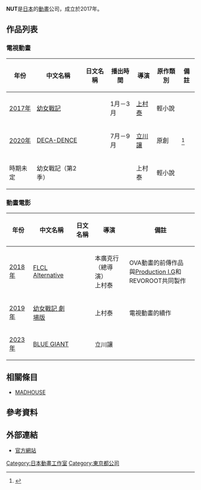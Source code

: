 {{Infobox company
|name              = NUT
|logo              = 
|native_name       = 株式会社ナット
|native_name_lang  = ja
|type              = [[株式會社|株式會社]]
|traded_as         = 
|foundation        = 
|founder           = 
|location          = [[日本|日本]][[東京都|東京都]][[杉並區|杉並區]][[荻窪_(杉並區)|上荻]]1-24-19 
|industry          = [[日本動畫|日本動畫]]、[[日本電影|日本電影]]
|equity            = 
|revenue           = 
|net_income        = 
|assets            = 
|num_employees     =  
|parent            = 
|divisions         = 
|subsid            = 
|homepage          = [http://nutinc.jp/ nutinc.jp]
|footnotes         = 
|intl              = 
}}
'''NUT'''是[[日本|日本]]的[[動畫|動畫]]公司，成立於2017年。

== 作品列表 ==
=== 電視動畫 ===
{|class="wikitable"
!年份!!中文名稱!!日文名稱||播出時間!!導演!!原作類別!!備註
|-
|[[日本動畫列表_(2017年)|2017年]]||[[幼女戰記|幼女戰記]]||{{lang|ja|幼女戦記}}||1月－3月||[[上村泰|上村泰]]||輕小說||
|-
|[[日本動畫列表_(2020年)|2020年]]||[[DECA-DENCE|DECA-DENCE]]||{{lang|ja|デカダンス}}||7月－9月||[[立川讓|立川讓]]||原創||<ref>{{cite web|url=https://natalie.mu/comic/news/372092|script-title=ja:TVアニメ「デカダンス」は今夏放送開始、立川譲「見どころ盛り沢山です！」|work=[[Natalie_(網站)|Natalie]]|date=2020-03-20|accessdate=2020-07-03|language=ja|archive-date=2020-05-30|archive-url=https://web.archive.org/web/20200530225606/https://natalie.mu/comic/news/372092|dead-url=no}}</ref>
|-
|時期未定||幼女戰記（第2季）||{{lang|ja|幼女戦記}}|| ||上村泰||輕小說||
|}

=== 動畫電影 ===
{|class="wikitable"
!年份!!中文名稱!!日文名稱!!導演!!備註
|-
|[[日本動畫列表_(2018年)|2018年]]||[[FLCL|FLCL Alternative]]||{{lang|ja|フリクリ オルタナ}}||本廣克行（總導演）<br />上村泰||OVA動畫的前傳作品<br />與[[Production_I.G|Production I.G]]和REVOROOT共同製作
|-
|[[日本動畫列表_(2019年)|2019年]]||[[幼女戰記|幼女戰記 劇場版]]||{{lang|ja|劇場版 幼女戦記}}||上村泰||電視動畫的續作
|-
|[[日本動畫列表_(2023年)|2023年]]||[[BLUE_GIANT|BLUE GIANT]]||{{lang|ja|BLUE GIANT}}||立川讓||
|}

== 相關條目 ==
* [[MADHOUSE|MADHOUSE]]

== 參考資料 ==
{{Reflist}}

== 外部連結 ==
* [http://nutinc.jp/ 官方網站]{{ja icon}}

{{日本動畫工作室}}

[[Category:日本動畫工作室|Category:日本動畫工作室]]
[[Category:東京都公司|Category:東京都公司]]